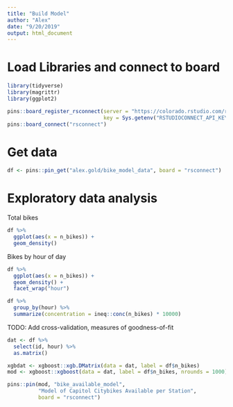 ```yaml
---
title: "Build Model"
author: "Alex"
date: "9/20/2019"
output: html_document
---
```


# Load Libraries and connect to board
```r
library(tidyverse)
library(magrittr)
library(ggplot2)

pins::board_register_rsconnect(server = "https://colorado.rstudio.com/rsc",
                               key = Sys.getenv("RSTUDIOCONNECT_API_KEY"))
pins::board_connect("rsconnect")
```

# Get data
```r
df <- pins::pin_get("alex.gold/bike_model_data", board = "rsconnect")
```

# Exploratory data analysis
Total bikes
```r
df %>% 
  ggplot(aes(x = n_bikes)) +
  geom_density()
```

Bikes by hour of day
```r
df %>% 
  ggplot(aes(x = n_bikes)) +
  geom_density() +
  facet_wrap("hour")
```

```r
df %>%
  group_by(hour) %>%
  summarize(concentration = ineq::conc(n_bikes) * 10000)
```

TODO: Add cross-validation, measures of goodness-of-fit
```r
dat <- df %>% 
  select(id, hour) %>%
  as.matrix()

xgbdat <- xgboost::xgb.DMatrix(data = dat, label = df$n_bikes)
mod <- xgboost::xgboost(data = dat, label = df$n_bikes, nrounds = 1000)
```

```r
pins::pin(mod, "bike_available_model", 
          "Model of Capitol Citybikes Available per Station", 
          board = "rsconnect")
```

